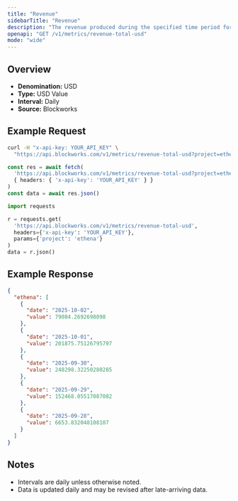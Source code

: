 ```yaml
---
title: "Revenue"
sidebarTitle: "Revenue"
description: "The revenue produced during the specified time period for given project."
openapi: "GET /v1/metrics/revenue-total-usd"
mode: "wide"
---
```


## Overview

- **Denomination:** USD
- **Type:** USD Value
- **Interval:** Daily
- **Source:** Blockworks

## Example Request

<CodeGroup>

```bash cURL
curl -H "x-api-key: YOUR_API_KEY" \
  "https://api.blockworks.com/v1/metrics/revenue-total-usd?project=ethena"
```

```typescript TypeScript
const res = await fetch(
  'https://api.blockworks.com/v1/metrics/revenue-total-usd?project=ethena',
  { headers: { 'x-api-key': 'YOUR_API_KEY' } }
)
const data = await res.json()
```

```python Python
import requests

r = requests.get(
  'https://api.blockworks.com/v1/metrics/revenue-total-usd',
  headers={'x-api-key': 'YOUR_API_KEY'},
  params={'project': 'ethena'}
)
data = r.json()
```

</CodeGroup>

## Example Response

```json
{
  "ethena": [
    {
      "date": "2025-10-02",
      "value": 79084.2692698098
    },
    {
      "date": "2025-10-01",
      "value": 201875.75126795797
    },
    {
      "date": "2025-09-30",
      "value": 248298.32250280285
    },
    {
      "date": "2025-09-29",
      "value": 152468.05517087082
    },
    {
      "date": "2025-09-28",
      "value": 6653.832048108107
    }
  ]
}
```

## Notes
- Intervals are daily unless otherwise noted.
- Data is updated daily and may be revised after late-arriving data.